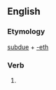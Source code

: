 ==English==

===Etymology===
[[subdue]] + [[-eth]]

===Verb===
{{head|en|verb form}}

# {{en-archaic third-person singular of|subdue}}